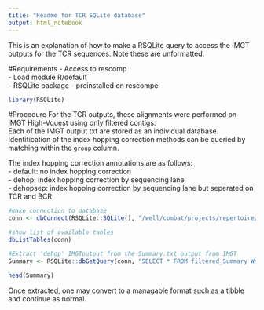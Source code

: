 ```yaml
---
title: "Readme for TCR SQLite database"
output: html_notebook
---
```


This is an explanation of how to make a RSQLite query to access the IMGT outputs for the TCR sequences. Note these are unformatted. </br>

#Requirements
- Access to rescomp </br>
- Load module R/default </br>
- RSQLite package - preinstalled on rescompe</br>


```r
library(RSQLite)
```

#Procedure
For the TCR outputs, these alignments were performed on IMGT High-Vquest using only filtered contigs. </br>
Each of the IMGT output txt are stored as an individual database. Identification of the index hopping correction methods can be queried by matching within the `group` column. </br>

The index hopping correction annotations are as follows:</br>
- default: no index hopping correction </br>
- dehop: index hopping correction by sequencing lane </br>
- dehopsep: index hopping correction by sequencing lane but seperated on TCR and BCR </br>

```r
#make connection to database
conn <- dbConnect(RSQLite::SQLite(), "/well/combat/projects/repertoire/imgtout/TCR/TCRdb/TCRIMGT.db") 

#show list of available tables
dbListTables(conn)

#Extract 'dehop' IMGToutput from the Summary.txt output from IMGT
Summary <- RSQLite::dbGetQuery(conn, "SELECT * FROM filtered_Summary WHERE `group` = 'dehop'")

head(Summary)

```

Once extracted, one may convert to a managable format such as a tibble and continue as normal. 


</br>